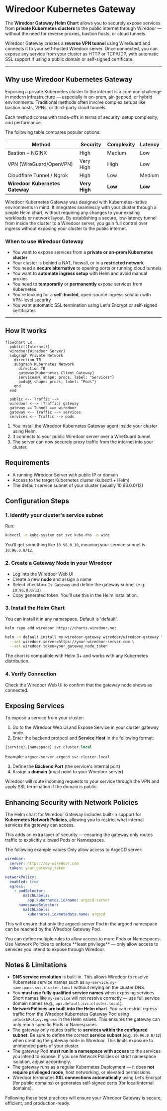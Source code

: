 
# Wiredoor Kubernetes Gateway

The **Wiredoor Gateway Helm Chart** allows you to securely expose services from **private Kubernetes clusters** to the public internet 
through Wiredoor — without the need for reverse proxies, bastion hosts, or cloud tunnels.

Wiredoor Gateway creates a **reverse VPN tunnel** using WireGuard and connects it to your self-hosted Wiredoor server. Once connected, 
you can expose any service from your cluster as HTTP or TCP/UDP, with automatic SSL support if using a public domain or self-signed certificate.

---

## Why use Wiredoor Kubernetes Gateway

Exposing a private Kubernetes cluster to the internet is a common challenge in modern infrastructure — especially in on-prem, 
air-gapped, or hybrid environments. Traditional methods often involve complex setups like bastion hosts, VPNs, 
or third-party cloud tunnels.

Each method comes with trade-offs in terms of security, setup complexity, and performance.

The following table compares popular options:

| Method                       | Security      | Complexity | Latency |
|------------------------------|---------------|------------|---------|
| Bastion + NGINX              | High          | Medium     | Low     |
| VPN (WireGuard/OpenVPN)      | Very High     | High       | Low     |
| Cloudflare Tunnel / Ngrok    | High          | Low        | Medium  |
| **Wiredoor Kubernetes Gateway**     | **Very High** | **Low**    | **Low** |

Wiredoor Kubernetes Gateway was designed with Kubernetes-native environments in mind. It integrates seamlessly with your cluster through a simple Helm chart, 
without requiring any changes to your existing workloads or network layout. By establishing a secure, low-latency tunnel from inside the cluster 
to a Wiredoor server, you gain full control over ingress without exposing your cluster to the public internet.


### When to use Wiredoor Gateway

- You want to expose services from a **private or on-prem Kubernetes cluster**
- Your cluster is behind a NAT, firewall, or in a **restricted network**
- You need a **secure alternative** to opening ports or running cloud tunnels
- You want to **automate ingress setup** with Helm and avoid manual proxies
- You need to **temporarily** or **permanently** expose services from Kubernetes
- You're looking for a **self-hosted**, open-source ingress solution with VPN-level security
- You want automatic SSL termination using Let's Encrypt or self-signed certificates

---

## How It works

```mermaid
flowchart LR
  public[(Internet)]
  wiredoor(Wiredoor Server)
  subgraph Private Network
    direction TB
    subgraph Kubernetes Network
      direction TB
      gateway[Kubernetes Client Gateway]
      services@{ shape: procs, label: "Services"}
      pods@{ shape: procs, label: "Pods"}
    end
  end

  public <-- Traffic -->
  wiredoor <--> |Traffic| gateway
  gateway == Tunnel ==> wiredoor 
  gateway <-- Traffic --> services
  services <-- Traffic --> pods
```

1. You install the Wiredoor Kubernetes Gateway agent inside your cluster using Helm.
2. It connects to your public Wiredoor server over a WireGuard tunnel.
3. The server can now securely proxy traffic from the internet into your cluster.

## Requirements

- A running Wiredoor Server with public IP or domain
- Access to the target Kubernetes cluster (kubectl + Helm)
- The default service subnet of your cluster (usually 10.96.0.0/12)

## Configuration Steps

### 1. Identify your cluster's service subnet

Run:

```bash
kubectl -n kube-system get svc kube-dns -o wide
```

You’ll get something like `10.96.0.10`, meaning your service subnet is `10.96.0.0/12`.

### 2. Create a Gateway Node in your Wiredoor

- Log into the Wiredoor Web UI
- Create a new **node** and assign a name
- Select checkbox `Is Gateway` and define the gateway subnet (e.g. `10.96.0.0/12`)
- Copy generated token. You’ll use this in the Helm installation.

### 3. Install the Helm Chart

You can install it in any namespace. Default is 'default'.

```bash
helm repo add wiredoor https://charts.wiredoor.net

helm -n default install my-wiredoor-gateway wiredoor/wiredoor-gateway \
  --set wiredoor.server=https://your-wiredoor-server.com \
  --set wiredoor.token=your_gateway_node_token
```

<Callout type="info" emoji="🔧">
  The chart is compatible with Helm 3+ and works with any Kubernetes distribution.
</Callout>

### 4. Verify Connection

Check the Wiredoor Web UI to confirm that the gateway node shows as connected.

## Exposing Services

To expose a service from your cluster:

1. Go to the Wiredoor Web UI and Expose Service in your cluster gateway node.
2. Enter the backend protocol and **Service Host** in the following format:

```perl
{service}.{namespace}.svc.cluster.local
```
Example: `argocd-server.argocd.svc.cluster.local`

3. Define the **Backend Port** (the service's internal port)
4. Assign a **domain** (must point to your Wiredoor server)

Wiredoor will route incoming requests to your service through the VPN and apply SSL termination if the domain is public.

## Enhancing Security with Network Policies

The Helm chart for Wiredoor Gateway includes built-in support for **Kubernetes Network Policies**, 
allowing you to restrict what internal services the gateway can access.

This adds an extra layer of security — ensuring the gateway only routes traffic to explicitly allowed Pods or Namespaces.

The following example values Only allow access to ArgoCD server:

```yaml filename="values.yaml"
wiredoor:
  server: https://my-wiredoor.com
  token: your_gateway_token

networkPolicy:
  enabled: true
  egress:
    - podSelector:
        matchLabels:
          app.kubernetes.io/name: argocd-server
      namespaceSelector:
        matchLabels:
          kubernetes.io/metadata.name: argocd
```

This will ensure that only the argocd-server Pod in the argocd namespace can be reached by the Wiredoor Gateway Pod.

<Callout type="info" emoji="ℹ️">
  You can define multiple rules to allow access to more Pods or Namespaces.
</Callout>

<Callout type="info" emoji="💡">
  Use Network Policies to enforce **least privilege** — only allow access to services you intend to expose through Wiredoor.
</Callout>

## Notes & Limitations

- **DNS service resolution** is built-in. This allows Wiredoor to resolve Kubernetes service names such as `my-service.my-namespace.svc.cluster.local` without relying on the cluster DNS.
- You **must use fully qualified service names** when exposing services. Short names like `my-service` will not resolve correctly — use full service domain names (e.g., `api.default.svc.cluster.local`).
- **NetworkPolicies are built into the Helm chart**. You can restrict egress traffic from the Wiredoor Kubernetes Gateway Pod using `networkPolicy.egress` in the Helm values. This ensures the gateway can only reach specific Pods or Namespaces.
- The gateway only routes traffic to **services within the configured subnet**. Be sure to define the correct **service subnet** (e.g. `10.96.0.0/12`) when creating the gateway node in Wiredoor. This limits exposure to unintended parts of your cluster.
- The gateway Pod **must run in a namespace with access** to the services you intend to expose. If you use Network Policies or strict namespace isolation, adjust accordingly.
- The gateway runs as a regular Kubernetes Deployment — it does **not require privileged mode**, host networking, or elevated permissions.
- Wiredoor terminates **SSL connections automatically** using Let’s Encrypt (for public domains) or generates self-signed certs (for local/internal domains).

Following these best practices will ensure your Wiredoor Gateway is secure, efficient, and production-ready.

